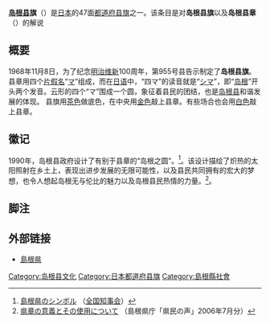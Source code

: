 {{National flag infobox
|Name = 岛根县旗
|Article =
|Image = Flag of Shimane Prefecture.svg
|Use = 110000
|Symbol =
|Proportion = 2:3
|Adoption = 1968年11月8日
|Design = |Diminutive =
}}
'''[[岛根县|岛根县]]旗'''（{{jpn|j=島根県旗|hg=しまねけんき|rm=Shimane ken ki|f=}}）是[[日本|日本]]的47面[[日本都道府县旗帜|都道府县旗]]之一。该条目是对'''岛根县旗'''以及'''岛根县章'''（{{jpn|j=島根県章|hg=しまねけんしょう|rm=|f=}}）的解说

== 概要 ==
1968年11月8日，为了纪念[[明治维新|明治维新]]100周年，第955号县告示制定了'''岛根县旗'''。县章用四个[[片假名|片假名]]“[[マ|マ]]”组成，而在[[日语|日语]]中，“四マ”的读音就是“[[シ|シ]][[マ|マ]]”，即“[[岛根|岛根]]”开头两个发音。云形的四个“マ”围成一个圆，象征着县民的团结，也是[[岛根县|岛根县]]和谐发展的体现。
县旗用[[茶色|茶色]]做底色，在中央用[[金色|金色]]敲上县章。有些场合也会用[[白色|白色]]敲上县章。
== 徽记 ==
1990年，岛根县政府设计了有别于县章的“岛根之圆”。<ref>[http://www.nga.gr.jp/symbol/shimane/shimane.html 島根県のシンボル] {{Wayback|url=http://www.nga.gr.jp/symbol/shimane/shimane.html |date=20080407071646 }}（[[全国知事会|全国知事会]]）</ref>。该设计描绘了炽热的太阳照射在乡土上，表现出进步发展的无限可能性，以及县民共同拥有的宏大的梦想，也令人想起岛根无与伦比的魅力以及岛根县民热情的力量。<ref>[http://www.pref.shimane.lg.jp/admin/seisaku/koho/kenmin_koe/rireki/200607/80.html 県章の意義とその使用について] {{webarchive|url=https://web.archive.org/web/20140221162742/http://www.pref.shimane.lg.jp/admin/seisaku/koho/kenmin_koe/rireki/200607/80.html |date=2014-02-21 }}（島根県庁「県民の声」2006年7月分）</ref>。
== 脚注 ==
{{Reflist}}

== 外部链接 ==
* [http://reiki.pref.shimane.lg.jp/ 島根県]{{Dead link|date=2019年5月 |bot=InternetArchiveBot |fix-attempted=yes }}
{{日本都道府县旗}}
[[Category:岛根县文化|Category:岛根县文化]]
[[Category:日本都道府县旗|Category:日本都道府县旗]]
[[Category:島根縣社會|Category:島根縣社會]]